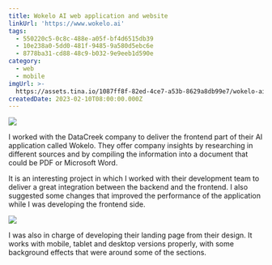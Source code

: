 ```yaml
---
title: Wokelo AI web application and website
linkUrl: 'https://www.wokelo.ai'
tags:
  - 550220c5-0c8c-488e-a05f-bf4d6515db39
  - 10e238a0-5dd0-481f-9485-9a580d5ebc6e
  - 8778ba31-cd88-48c9-b032-9e9eeb1d590e
category:
  - web
  - mobile
imgUrl: >-
  https://assets.tina.io/1087ff8f-82ed-4ce7-a53b-8629a8db99e7/wokelo-ai/thumb.png
createdDate: 2023-02-10T08:00:00.000Z
---
```


![](https://assets.tina.io/1087ff8f-82ed-4ce7-a53b-8629a8db99e7/wokelo-ai/1.png)

I worked with the DataCreek company to deliver the frontend part of their AI application called Wokelo. They offer company insights by researching in different sources and by compiling the information into a document that could be PDF or Microsoft Word.

It is an interesting project in which I worked with their development team to deliver a great integration between the backend and the frontend. I also suggested some changes that improved the performance of the application while I  was developing the frontend side.

![](https://assets.tina.io/1087ff8f-82ed-4ce7-a53b-8629a8db99e7/wokelo-ai/2.png)

I was also in charge of developing their landing page from their design. It works with mobile, tablet and desktop versions properly, with some background effects that were around some of the sections.
